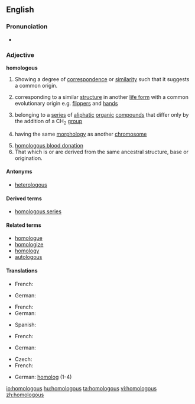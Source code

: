 ==English==

===Pronunciation===
* {{audio|en-us-homologous.ogg|Audio (US)}}

===Adjective===
'''homologous'''

# Showing a degree of [[correspondence]] or [[similarity]] such that it suggests a common origin.
# {{biology}} corresponding to a similar [[structure]] in another [[life form]] with a common evolutionary origin e.g. [[flipper]]s and [[hand]]s
# {{chemistry}} belonging to a [[series]] of [[aliphatic]] [[organic]] [[compound]]s that differ only by the addition of a CH<sub>2</sub> [[group]]
# {{genetics}} having the same [[morphology]] as another [[chromosome]]
# [[homologous blood donation]]
# That which is or are derived from the same ancestral structure, base or origination.

====Antonyms====
* [[heterologous]]

====Derived terms====
* [[homologous series]]

====Related terms====
* [[homologue]]
* [[homologize]]
* [[homology]]
* [[autologous]]

====Translations====
{{trans-top|showing a degree of correspondence}}
* French: {{t|fr|homologue|m|f}}
{{trans-mid}}
* German: {{t+|de|homolog}}
{{trans-bottom}}

{{trans-top|corresponding to a similar structure in another life form}}
* French: {{t|fr|homologue|m|f}}
* German: {{t+|de|homolog}}
{{trans-mid}}
* Spanish: {{t+|es|homólogo}}
{{trans-bottom}}

{{trans-top|belonging to a series of aliphatic organic compounds}}
* French: {{t|fr|homologue|m|f}}
{{trans-mid}}
* German: {{t+|de|homolog}}
{{trans-bottom}}

{{trans-top|having the same morphology as another chromosome}}
* Czech: {{t-|cs|homologní}}
* French: {{t|fr|homologue|m|f}}
{{trans-mid}}
* German: [[homolog]] (1-4)
{{trans-bottom}}

{{trans-top|homologous blood donation}}
{{trans-mid}}
{{trans-bottom}}

{{trans-top|derived from the same ancestral structure}}
{{trans-mid}}
{{trans-bottom}}

[[io:homologous]]
[[hu:homologous]]
[[ta:homologous]]
[[vi:homologous]]
[[zh:homologous]]